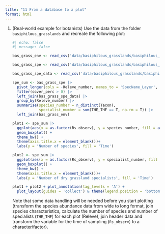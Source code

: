 ```yaml
---
title: "11 From a database to a plot"
format: html
---
```


<!-- A couple of tidyverse songs as a bonus that you stayed with us and learned many new things: -->

<!-- Human-made: <https://www.youtube.com/watch?v=p8Py9C8iq2s> -->

<!-- AI-made: <https://suno.com/song/0599ca04-d17b-4fbd-8e3c-1a1a8a21e446?sh=iVMVs4IoyAXEoZMo> -->

1.  (Real-world example for botanists) Use the data from the folder `basiphilous_grasslands` and recreate the following plot:

    ```r
    #| echo: false
    #| message: false

    bas_grass_env <- read_csv('data/basiphilous_grasslands/basiphilous_grasslands_S_Moravia_head.csv')

    bas_grass_spe <- read_csv('data/basiphilous_grasslands/basiphilous_grasslands_S_Moravia_species.csv')

    bas_grass_spe_data <- read_csv('data/basiphilous_grasslands/basiphilous_grasslands_S_Moravia_species_data.csv')

    spe_sum <- bas_grass_spe |> 
      pivot_longer(cols = -Releve_number, names_to = 'SpecName_Layer', values_to = 'cover_perc') |> 
      filter(cover_perc > 0) |> 
      left_join(bas_grass_spe_data) |> 
      group_by(Releve_number) |> 
      summarise(species_number = n_distinct(Taxon), 
                specialist_number = sum(THE_THF == T, na.rm = T)) |> 
      left_join(bas_grass_env)

    plot1 <- spe_sum |> 
      ggplot(aes(x = as.factor(Rs_observ), y = species_number, fill = as.factor(Rs_observ))) +
      geom_boxplot() +
      theme_bw() +
      theme(axis.title.x = element_blank())+
      labs(y = 'Number of species', fill = 'Time')

    plot2 <- spe_sum |> 
      ggplot(aes(x = as.factor(Rs_observ), y = specialist_number, fill = as.factor(Rs_observ))) +
      geom_boxplot() +
      theme_bw() +
      theme(axis.title.x = element_blank())+
      labs(y = 'Number of dry grassland specialists', fill = 'Time')

    plot1 + plot2 + plot_annotation(tag_levels = 'A') + 
      plot_layout(guides = 'collect') & theme(legend.position = 'bottom')
    ```

    Note that some data handling will be needed before you start plotting (transform the species abundance data from wide to long format, join species characteristics, calculate the number of species and number of specialists (`THE_THF`) for each plot (Releve), join header data and transform the variable for the time of sampling (`Rs_observ`) to a character/factor).
